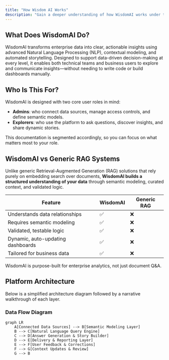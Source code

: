 ```yaml
---
title: "How Wisdom AI Works"
description: "Gain a deeper understanding of how WisdomAI works under the hood, from data ingestion to delivering contextual answers and stories. This page explores the architecture of the platform, highlighting the components that power its natural language intelligence, reporting capabilities, and collaborative workflows."
---
```


## What Does WisdomAI Do?

WisdomAI transforms enterprise data into clear, actionable insights using advanced Natural Language Processing (NLP), contextual modeling, and automated storytelling. Designed to support data-driven decision-making at every level, it enables both technical teams and business users to explore and communicate insights—without needing to write code or build dashboards manually.

## Who Is This For?

WisdomAI is designed with two core user roles in mind:

- **Admins**: who connect data sources, manage access controls, and define semantic models.
- **Explorers**: who use the platform to ask questions, discover insights, and share dynamic stories.

This documentation is segmented accordingly, so you can focus on what matters most to your role.

## WisdomAI vs Generic RAG Systems

Unlike generic Retrieval-Augmented Generation (RAG) solutions that rely purely on embedding search over documents, **WisdomAI builds a structured understanding of your data** through semantic modeling, curated context, and validated logic.

| Feature                           | WisdomAI | Generic RAG |
| --------------------------------- | -------- | ----------- |
| Understands data relationships    | ✅        | ❌           |
| Requires semantic modeling        | ✅        | ❌           |
| Validated, testable logic         | ✅        | ❌           |
| Dynamic, auto-updating dashboards | ✅        | ❌           |
| Tailored for business data        | ✅        | ❌           |

WisdomAI is purpose-built for enterprise analytics, not just document Q&A.

## Platform Architecture

Below is a simplified architecture diagram followed by a narrative walkthrough of each layer.

### Data Flow Diagram

```mermaid
graph LR
    A[Connected Data Sources] --> B[Semantic Modeling Layer]
    B --> C[Natural Language Query Engine]
    C --> D[Answer Generation & Story Builder]
    D --> E[Delivery & Reporting Layer]
    E --> F[User Feedback & Corrections]
    F --> G[Context Updates & Review]
    G --> B
```